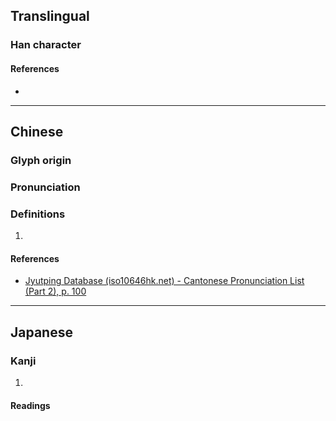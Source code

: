 {{character info/new}}
==Translingual==

===Han character===
{{Han char|rn=46|rad=山|as=10|sn=13|four=80779|canj=OMDU,XOMDU|ids=⿱余屾}}

====References====
* {{Han ref|kx=0316.390|dkj=08321|dj=0617.210|hdz=10791.020|uh=5D5E|ud=23902|bh=DD53|bd=56659}}

----

==Chinese==
{{zh-forms}}

===Glyph origin===
{{Han etym}}

===Pronunciation===
{{zh-pron
|m=tú
|c=tou4
|h=pfs=
|md=
|mn=
|w=
|mc=y
|oc=y
|cat=
}}

===Definitions===
{{zh-hanzi}}

# {{rfdef|zh}}

====References====
* [http://www.iso10646hk.net/jp/document/download.jsp Jyutping Database (iso10646hk.net) - Cantonese Pronunciation List (Part 2), p. 100]

----

==Japanese==

===Kanji===
{{ja-kanji|grade=|rs=山10}}

# {{defn|lang=ja|sort=山10}}

====Readings====
{{ja-readings|on=[[と]] (to), [[ず]] (zu)|kun=}}